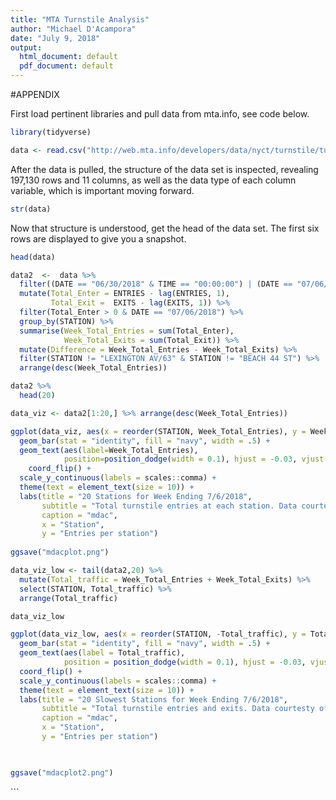 ---
title: "MTA Turnstile Analysis"
author: "Michael D'Acampora"
date: "July 9, 2018"
output:
  html_document: default
  pdf_document: default
---

#APPENDIX

First load pertinent libraries and pull data from mta.info, see code below.

```{r message = FALSE}
library(tidyverse)

data <- read.csv("http://web.mta.info/developers/data/nyct/turnstile/turnstile_180707.txt")
```


After the data is pulled, the structure of the data set is inspected, revealing 197,130 rows and 11 columns, as well as the data type of each column variable, which is important moving forward.

```{r}
str(data)
```

Now that structure is understood, get the head of the data set. The first six rows are displayed to give you a snapshot. 
```{r}
head(data)
```



```{r}
data2  <-  data %>%
  filter((DATE == "06/30/2018" & TIME == "00:00:00") | (DATE == "07/06/2018" & TIME == "20:00:00")) %>%
  mutate(Total_Enter = ENTRIES - lag(ENTRIES, 1),
         Total_Exit =  EXITS - lag(EXITS, 1)) %>%
  filter(Total_Enter > 0 & DATE == "07/06/2018") %>%
  group_by(STATION) %>%
  summarise(Week_Total_Entries = sum(Total_Enter),
            Week_Total_Exits = sum(Total_Exit)) %>%
  mutate(Difference = Week_Total_Entries - Week_Total_Exits) %>% 
  filter(STATION != "LEXINGTON AV/63" & STATION != "BEACH 44 ST") %>%
  arrange(desc(Week_Total_Entries)) 

data2 %>% 
  head(20)
```



```{r}
data_viz <- data2[1:20,] %>% arrange(desc(Week_Total_Entries))
```

```{r message=FALSE}

ggplot(data_viz, aes(x = reorder(STATION, Week_Total_Entries), y = Week_Total_Entries)) +
  geom_bar(stat = "identity", fill = "navy", width = .5) +
  geom_text(aes(label=Week_Total_Entries),
            position=position_dodge(width = 0.1), hjust = -0.03, vjust = 0.5, size = 2.5) +
    coord_flip() +
  scale_y_continuous(labels = scales::comma) +
  theme(text = element_text(size = 10)) +
  labs(title = "20 Stations for Week Ending 7/6/2018",
       subtitle = "Total turnstile entries at each station. Data courtesty of mta.info",
       caption = "mdac",
       x = "Station",
       y = "Entries per station") 
  
ggsave("mdacplot.png")
```

```{r}
data_viz_low <- tail(data2,20) %>% 
  mutate(Total_traffic = Week_Total_Entries + Week_Total_Exits) %>% 
  select(STATION, Total_traffic) %>% 
  arrange(Total_traffic)

data_viz_low
```




```{r message = FALSE}

ggplot(data_viz_low, aes(x = reorder(STATION, -Total_traffic), y = Total_traffic)) +
  geom_bar(stat = "identity", fill = "navy", width = .5) +
  geom_text(aes(label = Total_traffic),
            position = position_dodge(width = 0.1), hjust = -0.03, vjust = 0.5, size = 2.5) +
  coord_flip() +
  scale_y_continuous(labels = scales::comma) +
  theme(text = element_text(size = 10)) +
  labs(title = "20 Slowest Stations for Week Ending 7/6/2018",
       subtitle = "Total turnstile entries and exits. Data courtesty of mta.info",
       caption = "mdac",
       x = "Station",
       y = "Entries per station") 
  


ggsave("mdacplot2.png")
```
```


